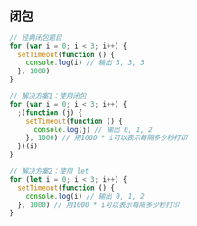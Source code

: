 ## 闭包

```js
// 经典闭包题目
for (var i = 0; i < 3; i++) {
  setTimeout(function () {
    console.log(i) // 输出 3, 3, 3
  }, 1000)
}

// 解决方案1：使用闭包
for (var i = 0; i < 3; i++) {
  ;(function (j) {
    setTimeout(function () {
      console.log(j) // 输出 0, 1, 2
    }, 1000) // 用1000 * i可以表示每隔多少秒打印
  })(i)
}

// 解决方案2：使用 let
for (let i = 0; i < 3; i++) {
  setTimeout(function () {
    console.log(i) // 输出 0, 1, 2
  }, 1000) // 用1000 * i可以表示每隔多少秒打印
}
```
